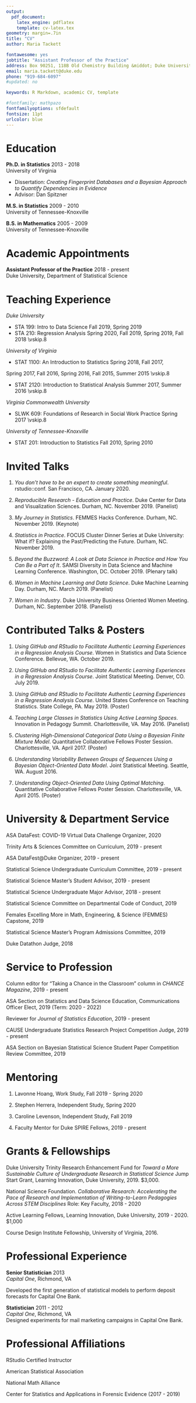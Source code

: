 ```yaml
---
output: 
  pdf_document:
    latex_engine: pdflatex
    template: cv-latex.tex
geometry: margin=.7in
title: "CV"
author: Maria Tackett

fontawesome: yes
jobtitle: "Assistant Professor of the Practice"
address: Box 90251, 118B Old Chemistry Building &middot; Duke University &middot; Durham, NC 27708
email: maria.tackett@duke.edu
phone: "919-684-6097"
#updated: no

keywords: R Markdown, academic CV, template

#fontfamily: mathpazo
fontfamilyoptions: sfdefault
fontsize: 11pt
urlcolor: blue
---
```


# Education


**Ph.D. in Statistics** \hfill 2013 - 2018  
University of Virginia

- Dissertation: *Creating Fingerprint Databases and a Bayesian Approach to Quantify Dependencies in Evidence*
- Advisor: Dan Spitzner
\vspace{8pt}

**M.S. in Statistics** \hfill 2009 - 2010  
University of Tennessee-Knoxville
\vspace{8pt}


**B.S. in Mathematics** \hfill 2005 - 2009  
University of Tennessee-Knoxville


# Academic Appointments

**Assistant Professor of the Practice** \hfill 2018 - present \
Duke University, Department of Statistical Science

# Teaching Experience

*Duke University*

- STA 199: Intro to Data Science \hfill Fall 2019, Spring 2019
- STA 210: Regression Analysis \hfill Spring 2020, Fall 2019, Spring 2019, Fall 2018
\vskip.8\baselineskip

*University of Virginia*

- STAT 1100: An Introduction to Statistics \hfill Spring 2018, Fall 2017,

\hfill Spring 2017, Fall 2016, Spring 2016, Fall 2015, Summer 2015
\vskip.8\baselineskip

- STAT 2120: Introduction to Statistical Analysis \hfill Summer 2017, Summer 2016
\vskip.8\baselineskip

*Virginia Commonwealth University*

- SLWK 609: Foundations of Research in Social Work Practice \hfill Spring 2017
\vskip.8\baselineskip

*University of Tennessee-Knoxville*

- STAT 201: Introduction to Statistics \hfill Fall 2010, Spring 2010

# Invited Talks

1. *You don't have to be an expert to create something meaningful*. rstudio::conf. San Francisco, CA. January 2020.

1. *Reproducible Research - Education and Practice*. Duke Center for Data and Visualization Sciences. Durham, NC. November 2019. (Panelist)

1. *My Journey in Statistics*. FEMMES Hacks Conference. Durham, NC. November 2019. (Keynote)

1. *Statistics in Practice*. FOCUS Cluster Dinner Series at Duke University: What if? Explaining the Past/Predicting the Future. Durham, NC. November 2019.

1. *Beyond the Buzzword: A Look at Data Science in Practice and How You Can Be a Part of It*. SAMSI Diversity in Data Science and Machine Learning Conference. Washington, DC. October 2019. (Plenary talk)

2. *Women in Machine Learning and Data Science*. Duke Machine Learning Day. Durham, NC. March 2019. (Panelist)

3. *Women in Industry*. Duke University Business Oriented Women Meeting. Durham, NC. September 2018. (Panelist)


# Contributed Talks & Posters

1. *Using GitHub and RStudio to Facilitate Authentic Learning Experiences in a Regression Analysis Course*. Women in Statistics and Data Science Conference. Bellevue, WA. October 2019. 

2. *Using GitHub and RStudio to Facilitate Authentic Learning Experiences in a Regression Analysis Course*. Joint Statistical Meeting. Denver, CO. July 2019.

3. *Using GitHub and RStudio to Facilitate Authentic Learning Experiences in a Regression Analysis Course*. United States Conference on Teaching Statistics. State College, PA. May 2019. (Poster)

4. *Teaching Large Classes in Statistics Using Active Learning Spaces*. Innovation in Pedagogy Summit. Charlottesville, VA. May 2016. (Panelist)

5. *Clustering High-Dimensional Categorical Data Using a Bayesian Finite Mixture Model*. Quantitative Collaborative Fellows Poster Session. Charlottesville, VA. April 2017. (Poster)
 
6. *Understanding Variability Between Groups of Sequences Using a Bayesian Object-Oriented Data Model*. Joint Statistical Meeting. Seattle, WA. August 2016.
 
7. *Understanding Object-Oriented Data Using Optimal Matching*. Quantitative Collaborative Fellows Poster Session. Charlottesville, VA. April 2015. (Poster)


# University & Department Service

ASA DataFest: COVID-19 Virtual Data Challenge Organizer, 2020

Trinity Arts & Sciences Committee on Curriculum, 2019 - present

ASA DataFest\@Duke Organizer, 2019 - present

Statistical Science Undergraduate Curriculum Committee, 2019 - present

Statistical Science Master's Student Advisor, 2019 - present

Statistical Science Undergraduate Major Advisor, 2018 - present

Statistical Science Committee on Departmental Code of Conduct, 2019

Females Excelling More in Math, Engineering, & Science (FEMMES) Capstone, 2019

Statistical Science Master's Program Admissions Committee, 2019

Duke Datathon Judge, 2018


# Service to Profession

Column editor for "Taking a Chance in the Classroom" column in *CHANCE Magazine*, 2019 - present

ASA Section on Statistics and Data Science Education, Communications Officer Elect, 2019 (Term: 2020 - 2022)

Reviewer for *Journal of Statistics Education*, 2019 - present

CAUSE Undergraduate Statistics Research Project Competition Judge, 2019 - present 

ASA Section on Bayesian Statistical Science Student Paper Competition Review Committee, 2019


# Mentoring 

1. Lavonne Hoang, Work Study, Fall 2019 - Spring 2020

1. Stephen Herrera, Independent Study, Spring 2020 

1. Caroline Levenson, Independent Study, Fall 2019

1. Faculty Mentor for Duke SPIRE Fellows, 2019 - present


# Grants & Fellowships

Duke University Trinity Research Enhancement Fund for *Toward a More Sustainable Culture of Undergraduate Research in Statistical Science*
Jump Start Grant, Learning Innovation, Duke University, 2019. $3,000.

National Science Foundation. *Collaborative Research: Accelerating the Pace of Research and Implementation of Writing-to-Learn Pedagogies Across STEM Disciplines* Role: Key Faculty, 2018 - 2020

Active Learning Fellows, Learning Innovation, Duke University, 2019 - 2020. $1,000

Course Design Institute Fellowship, University of Virginia, 2016.


# Professional Experience 

**Senior Statistician** \hfill 2013 \
*Capital One*, Richmond, VA

Developed the first generation of statistical models to perform deposit forecasts for Capital One Bank.
\vspace{8pt}
 
 
**Statistician** \hfill 2011 - 2012 \
*Capital One*, Richmond, VA                                                                   
Designed experiments for mail marketing campaigns in Capital One Bank.


# Professional Affiliations

RStudio Certified Instructor 

American Statistical Association 

National Math Alliance 

Center for Statistics and Applications in Forensic Evidence (2017 - 2019)